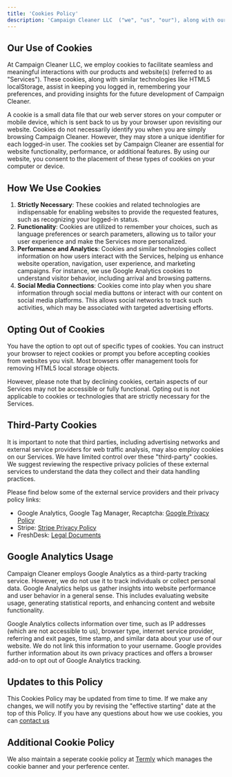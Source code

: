 ```yaml
---
title: 'Cookies Policy'
description: 'Campaign Cleaner LLC  ("we", "us", "our"), along with our third-party service providers, utilizes various technologies, including cookies and web beacons, to collect information. For more details, please refer to our [Privacy Policy](/legal-and-compliance/privacy-policy). This document outlines our use of cookies.'
---
```


## Our Use of Cookies

At Campaign Cleaner LLC, we employ cookies to facilitate seamless and meaningful interactions with our products and website(s) (referred to as "Services"). These cookies, along with similar technologies like HTML5 localStorage, assist in keeping you logged in, remembering your preferences, and providing insights for the future development of Campaign Cleaner.

A cookie is a small data file that our web server stores on your computer or mobile device, which is sent back to us by your browser upon revisiting our website. Cookies do not necessarily identify you when you are simply browsing Campaign Cleaner. However, they may store a unique identifier for each logged-in user. The cookies set by Campaign Cleaner are essential for website functionality, performance, or additional features. By using our website, you consent to the placement of these types of cookies on your computer or device.

## How We Use Cookies

1. **Strictly Necessary**: These cookies and related technologies are indispensable for enabling websites to provide the requested features, such as recognizing your logged-in status.
2. **Functionality**: Cookies are utilized to remember your choices, such as language preferences or search parameters, allowing us to tailor your user experience and make the Services more personalized.
3. **Performance and Analytics**: Cookies and similar technologies collect information on how users interact with the Services, helping us enhance website operation, navigation, user experience, and marketing campaigns. For instance, we use Google Analytics cookies to understand visitor behavior, including arrival and browsing patterns.
4. **Social Media Connections**: Cookies come into play when you share information through social media buttons or interact with our content on social media platforms. This allows social networks to track such activities, which may be associated with targeted advertising efforts.

## Opting Out of Cookies

You have the option to opt out of specific types of cookies. You can instruct your browser to reject cookies or prompt you before accepting cookies from websites you visit. Most browsers offer management tools for removing HTML5 local storage objects.

However, please note that by declining cookies, certain aspects of our Services may not be accessible or fully functional. Opting out is not applicable to cookies or technologies that are strictly necessary for the Services.

## Third-Party Cookies

It is important to note that third parties, including advertising networks and external service providers for web traffic analysis, may also employ cookies on our Services. We have limited control over these "third-party" cookies. We suggest reviewing the respective privacy policies of these external services to understand the data they collect and their data handling practices.

Please find below some of the external service providers and their privacy policy links:

- Google Analytics, Google Tag Manager, Recaptcha: [Google Privacy Policy](https://policies.google.com/privacy)
- Stripe: [Stripe Privacy Policy](https://stripe.com/privacy)
- FreshDesk:  [Legal Documents](https://www.freshworks.com/legal)

## Google Analytics Usage

Campaign Cleaner employs Google Analytics as a third-party tracking service. However, we do not use it to track individuals or collect personal data. Google Analytics helps us gather insights into website performance and user behavior in a general sense. This includes evaluating website usage, generating statistical reports, and enhancing content and website functionality.

Google Analytics collects information over time, such as IP addresses (which are not accessible to us), browser type, internet service provider, referring and exit pages, time stamp, and similar data about your use of our website. We do not link this information to your username. Google provides further information about its own privacy practices and offers a browser add-on to opt out of Google Analytics tracking.

## Updates to this Policy

This Cookies Policy may be updated from time to time. If we make any changes, we will notify you by revising the "effective starting" date at the top of this Policy. If you have any questions about how we use cookies, you can [contact us](https://campaigncleaner.com/contact.html)

## Additional Cookie Policy

We also maintain a seperate cookie policy at [Termly](https://app.termly.io/document/cookie-policy/0e39488c-6ad7-42a6-b03a-5ac1e4571b64) which manages the cookie banner and your perference center. 
